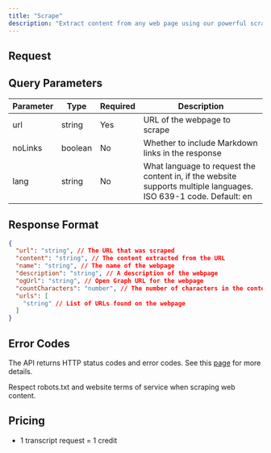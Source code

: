 ```yaml
---
title: "Scrape"
description: "Extract content from any web page using our powerful scraping API."
---
```



## Request

<CodeGroup>
  <ScrapeNode />
  <ScrapePython />
  <ScrapeCURL />
</CodeGroup>

## Query Parameters

| Parameter | Type    | Required | Description                                                                                                      |
| --------- | ------- | -------- | ---------------------------------------------------------------------------------------------------------------- |
| url       | string  | Yes      | URL of the webpage to scrape                                                                                     |
| noLinks   | boolean | No       | Whether to include Markdown links in the response                                                                |
| lang      | string  | No       | What language to request the content in, if the website supports multiple languages. ISO 639-1 code. Default: en |

## Response Format

```json
{
  "url": "string", // The URL that was scraped
  "content": "string", // The content extracted from the URL
  "name": "string", // The name of the webpage
  "description": "string", // A description of the webpage
  "ogUrl": "string", // Open Graph URL for the webpage
  "countCharacters": "number", // The number of characters in the content
  "urls": [
    "string" // List of URLs found on the webpage
  ]
}
```

## Error Codes

The API returns HTTP status codes and error codes. See this [page](/documentation/errors) for more details.

<Info>
  Respect robots.txt and website terms of service when scraping web content.
</Info>

## Pricing

- 1 transcript request = 1 credit
